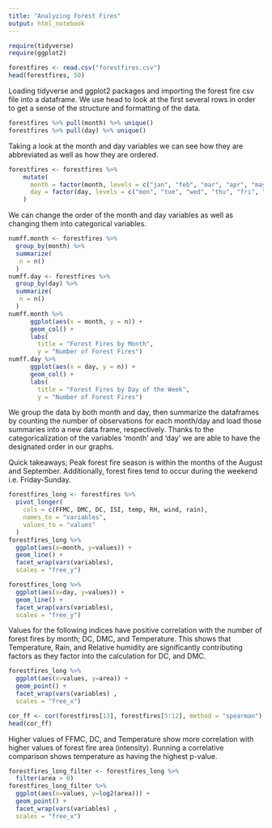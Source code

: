 ```yaml
---
title: "Analyzing Forest Fires"
output: html_notebook
---
```


```r
require(tidyverse)
require(ggplot2)

forestfires <- read.csv("forestfires.csv")
head(forestfires, 50)
```
Loading tidyverse and ggplot2 packages and importing the forest fire csv file into a dataframe. We use head to look at the first several rows in order to get a sense of the structure and formatting of the data.
```r
forestfires %>% pull(month) %>% unique()
forestfires %>% pull(day) %>% unique()
```
Taking a look at the month and day variables we can see how they are abbreviated as well as how they are ordered.
```r
forestfires <- forestfires %>%
    mutate(
      month = factor(month, levels = c("jan", "feb", "mar", "apr", "may", "jun", "jul", "aug", "sep", "oct", "nov", "dec")),
      day = factor(day, levels = c("mon", "tue", "wed", "thu", "fri", "sat", "sun"))
    )
```
We can change the order of the month and day variables as well as changing them into categorical variables.
```r
numff.month <- forestfires %>%
  group_by(month) %>%
  summarize(
   n = n()
  )
numff.day <- forestfires %>%
  group_by(day) %>%
  summarize(
   n = n()
  )
numff.month %>%
      ggplot(aes(x = month, y = n)) +
      geom_col() +
      labs(
        title = "Forest Fires by Month",
        y = "Number of Forest Fires")
numff.day %>%
      ggplot(aes(x = day, y = n)) +
      geom_col() +
      labs(
        title = "Forest Fires by Day of the Week",
        y = "Number of Forest Fires")
```
We group the data by both month and day, then summarize the dataframes by counting the number of observations for each month/day and load those summaries into a new data frame, respectively. Thanks to the categoricalization of the variables 'month' and 'day' we are able to have the designated order in our graphs. 

Quick takeaways; Peak forest fire season is within the months of the August and September. Additionally, forest fires tend to occur during the weekend i.e. Friday-Sunday. 
```r
forestfires_long <- forestfires %>%
  pivot_longer(
    cols = c(FFMC, DMC, DC, ISI, temp, RH, wind, rain),
    names_to = "variables",
    values_to = "values"
  )
forestfires_long %>%
  ggplot(aes(x=month, y=values)) +
  geom_line() +
  facet_wrap(vars(variables),
  scales = "free_y")

forestfires_long %>%
  ggplot(aes(x=day, y=values)) +
  geom_line() +
  facet_wrap(vars(variables),
  scales = "free_y")
```
Values for the following indices have positive correlation with the number of forest fires by month; DC, DMC, and Temperature. This shows that Temperature, Rain, and Relative humidity are significantly contributing factors as they factor into the calculation for DC, and DMC. 
```r
forestfires_long %>%
  ggplot(aes(x=values, y=area)) +
  geom_point() +
  facet_wrap(vars(variables) ,
  scales = "free_x")

cor_ff <- cor(forestfires[13], forestfires[5:12], method = "spearman")
head(cor_ff)
```
Higher values of FFMC, DC, and Temperature show more correlation with higher values of forest fire area (intensity). Running a correlative comparison shows temperature as having the highest p-value.
```r
forestfires_long_filter <- forestfires_long %>%
  filter(area > 0)
forestfires_long_filter %>%
  ggplot(aes(x=values, y=log2(area))) +
  geom_point() +
  facet_wrap(vars(variables) ,
  scales = "free_x")
  
```

